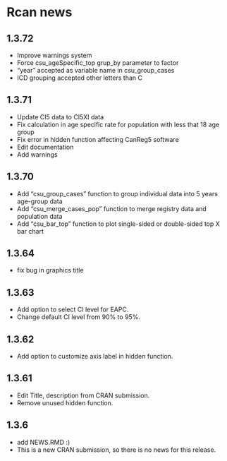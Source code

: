 # Rcan news

## 1.3.72

* Improve warnings system
* Force csu_ageSpecific_top grup_by parameter to factor
* "year" accepted as variable name in csu_group_cases
* ICD grouping accepted other letters than C

## 1.3.71

* Update CI5 data to CI5XI data
* Fix calculation in age specific rate for population with less that 18 age group
* Fix error in hidden function affecting CanReg5 software
* Edit documentation
* Add warnings

## 1.3.70
* Add "csu_group_cases" function to group individual data into 5 years age-group data
* Add "csu_merge_cases_pop" function to merge registry data and population data
* Add "csu_bar_top" function to plot single-sided or double-sided top X bar chart 

## 1.3.64

* fix bug in graphics title

## 1.3.63

* Add option to select CI level for EAPC.
* Change default CI level from 90% to 95%.

## 1.3.62

* Add option to customize axis label in hidden function.

## 1.3.61

* Edit Title, description from CRAN submission.
* Remove unused hidden function. 

## 1.3.6

* add NEWS.RMD :)
* This is a new CRAN submission, so there is no news for this release.
